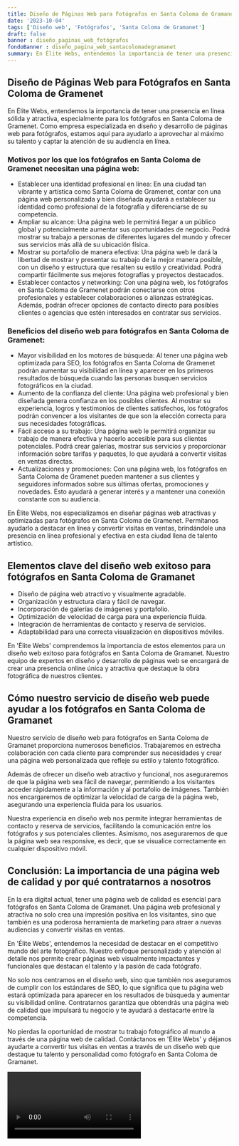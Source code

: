 ```yaml
---
title: Diseño de Páginas Web para Fotógrafos en Santa Coloma de Gramanet
date: '2023-10-04'
tags: ['Diseño web', 'Fotógrafos', 'Santa Coloma de Gramanet']
draft: false
banner : diseño_paginas_web_fotógrafos
fondoBanner : diseño_pagina_web_santacolomadegramanet
summary: En Élite Webs, entendemos la importancia de tener una presencia en línea sólida y atractiva, especialmente para los fotógrafos en Santa Coloma de Gramenet. Como empresa especializada en diseño y desarrollo de páginas web para fotógrafos, estamos aquí para ayudarlo a aprovechar al máximo su talento y captar la atención de su audiencia en línea.
---
```


## Diseño de Páginas Web para Fotógrafos en Santa Coloma de Gramenet

En Élite Webs, entendemos la importancia de tener una presencia en línea sólida y atractiva, especialmente para los fotógrafos en Santa Coloma de Gramenet. Como empresa especializada en diseño y desarrollo de páginas web para fotógrafos, estamos aquí para ayudarlo a aprovechar al máximo su talento y captar la atención de su audiencia en línea.

### Motivos por los que los fotógrafos en Santa Coloma de Gramenet necesitan una página web:

- Establecer una identidad profesional en línea: En una ciudad tan vibrante y artística como Santa Coloma de Gramenet, contar con una página web personalizada y bien diseñada ayudará a establecer su identidad como profesional de la fotografía y diferenciarse de su competencia.
- Ampliar su alcance: Una página web le permitirá llegar a un público global y potencialmente aumentar sus oportunidades de negocio. Podrá mostrar su trabajo a personas de diferentes lugares del mundo y ofrecer sus servicios más allá de su ubicación física.
- Mostrar su portafolio de manera efectiva: Una página web le dará la libertad de mostrar y presentar su trabajo de la mejor manera posible, con un diseño y estructura que resalten su estilo y creatividad. Podrá compartir fácilmente sus mejores fotografías y proyectos destacados.
- Establecer contactos y networking: Con una página web, los fotógrafos en Santa Coloma de Gramenet podrán conectarse con otros profesionales y establecer colaboraciones o alianzas estratégicas. Además, podrán ofrecer opciones de contacto directo para posibles clientes o agencias que estén interesados en contratar sus servicios.

### Beneficios del diseño web para fotógrafos en Santa Coloma de Gramenet:

- Mayor visibilidad en los motores de búsqueda: Al tener una página web optimizada para SEO, los fotógrafos en Santa Coloma de Gramenet podrán aumentar su visibilidad en línea y aparecer en los primeros resultados de búsqueda cuando las personas busquen servicios fotográficos en la ciudad.
- Aumento de la confianza del cliente: Una página web profesional y bien diseñada genera confianza en los posibles clientes. Al mostrar su experiencia, logros y testimonios de clientes satisfechos, los fotógrafos podrán convencer a los visitantes de que son la elección correcta para sus necesidades fotográficas.
- Fácil acceso a su trabajo: Una página web le permitirá organizar su trabajo de manera efectiva y hacerlo accesible para sus clientes potenciales. Podrá crear galerías, mostrar sus servicios y proporcionar información sobre tarifas y paquetes, lo que ayudará a convertir visitas en ventas directas.
- Actualizaciones y promociones: Con una página web, los fotógrafos en Santa Coloma de Gramenet pueden mantener a sus clientes y seguidores informados sobre sus últimas ofertas, promociones y novedades. Esto ayudará a generar interés y a mantener una conexión constante con su audiencia.

En Élite Webs, nos especializamos en diseñar páginas web atractivas y optimizadas para fotógrafos en Santa Coloma de Gramenet. Permítanos ayudarlo a destacar en línea y convertir visitas en ventas, brindándole una presencia en línea profesional y efectiva en esta ciudad llena de talento artístico.

<GifSeo />

<Cta />

## Elementos clave del diseño web exitoso para fotógrafos en Santa Coloma de Gramanet

- Diseño de página web atractivo y visualmente agradable.
- Organización y estructura clara y fácil de navegar.
- Incorporación de galerías de imágenes y portafolio.
- Optimización de velocidad de carga para una experiencia fluida.
- Integración de herramientas de contacto y reserva de servicios.
- Adaptabilidad para una correcta visualización en dispositivos móviles.

En 'Élite Webs' comprendemos la importancia de estos elementos para un diseño web exitoso para fotógrafos en Santa Coloma de Gramanet. Nuestro equipo de expertos en diseño y desarrollo de páginas web se encargará de crear una presencia online única y atractiva que destaque la obra fotográfica de nuestros clientes.

## Cómo nuestro servicio de diseño web puede ayudar a los fotógrafos en Santa Coloma de Gramanet

Nuestro servicio de diseño web para fotógrafos en Santa Coloma de Gramanet proporciona numerosos beneficios. Trabajaremos en estrecha colaboración con cada cliente para comprender sus necesidades y crear una página web personalizada que refleje su estilo y talento fotográfico.

Además de ofrecer un diseño web atractivo y funcional, nos aseguraremos de que la página web sea fácil de navegar, permitiendo a los visitantes acceder rápidamente a la información y al portafolio de imágenes. También nos encargaremos de optimizar la velocidad de carga de la página web, asegurando una experiencia fluida para los usuarios.

Nuestra experiencia en diseño web nos permite integrar herramientas de contacto y reserva de servicios, facilitando la comunicación entre los fotógrafos y sus potenciales clientes. Asimismo, nos aseguraremos de que la página web sea responsive, es decir, que se visualice correctamente en cualquier dispositivo móvil.

## Conclusión: La importancia de una página web de calidad y por qué contratarnos a nosotros

En la era digital actual, tener una página web de calidad es esencial para fotógrafos en Santa Coloma de Gramanet. Una página web profesional y atractiva no solo crea una impresión positiva en los visitantes, sino que también es una poderosa herramienta de marketing para atraer a nuevas audiencias y convertir visitas en ventas.

En 'Élite Webs', entendemos la necesidad de destacar en el competitivo mundo del arte fotográfico. Nuestro enfoque personalizado y atención al detalle nos permite crear páginas web visualmente impactantes y funcionales que destacan el talento y la pasión de cada fotógrafo.

No solo nos centramos en el diseño web, sino que también nos aseguramos de cumplir con los estándares de SEO, lo que significa que tu página web estará optimizada para aparecer en los resultados de búsqueda y aumentar su visibilidad online. Contratarnos garantiza que obtendrás una página web de calidad que impulsará tu negocio y te ayudará a destacarte entre la competencia.

No pierdas la oportunidad de mostrar tu trabajo fotográfico al mundo a través de una página web de calidad. Contáctanos en 'Élite Webs' y déjanos ayudarte a convertir tus visitas en ventas a través de un diseño web que destaque tu talento y personalidad como fotógrafo en Santa Coloma de Gramanet.

<Video />

<CtaBot job='Fotógrafos' city='Santa Coloma de Gramanet'/>

<Gmaps query='Santa Coloma de Gramanet+españa+maps' />